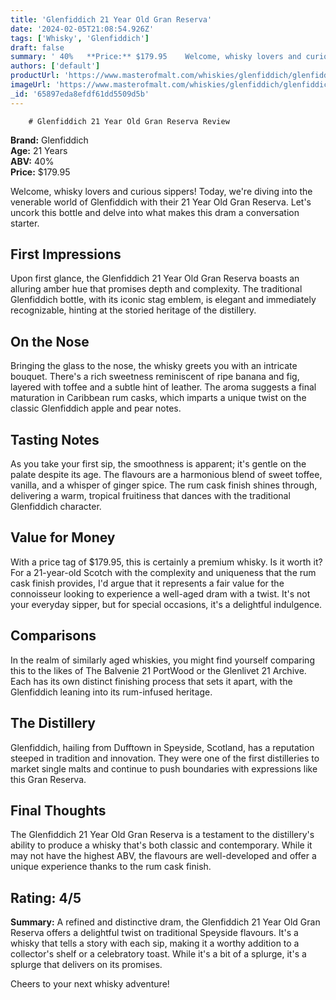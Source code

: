 ```yaml
---
title: 'Glenfiddich 21 Year Old Gran Reserva'
date: '2024-02-05T21:08:54.926Z'
tags: ['Whisky', 'Glenfiddich']
draft: false
summary: ' 40%   **Price:** $179.95    Welcome, whisky lovers and curious sippers! Today, we re diving into the venerable world of Glenfiddi...'
authors: ['default']
productUrl: 'https://www.masterofmalt.com/whiskies/glenfiddich/glenfiddich-21-year-old-gran-reserva-whisky/'
imageUrl: 'https://www.masterofmalt.com/whiskies/glenfiddich/glenfiddich-21-year-old-gran-reserva-whisky.jpg'
_id: '65897eda8efdf61dd5509d5b'
---
```


        # Glenfiddich 21 Year Old Gran Reserva Review

**Brand:** Glenfiddich  
**Age:** 21 Years  
**ABV:** 40%  
**Price:** $179.95

Welcome, whisky lovers and curious sippers! Today, we're diving into the venerable world of Glenfiddich with their 21 Year Old Gran Reserva. Let's uncork this bottle and delve into what makes this dram a conversation starter.

## First Impressions

Upon first glance, the Glenfiddich 21 Year Old Gran Reserva boasts an alluring amber hue that promises depth and complexity. The traditional Glenfiddich bottle, with its iconic stag emblem, is elegant and immediately recognizable, hinting at the storied heritage of the distillery.

## On the Nose

Bringing the glass to the nose, the whisky greets you with an intricate bouquet. There's a rich sweetness reminiscent of ripe banana and fig, layered with toffee and a subtle hint of leather. The aroma suggests a final maturation in Caribbean rum casks, which imparts a unique twist on the classic Glenfiddich apple and pear notes.

## Tasting Notes

As you take your first sip, the smoothness is apparent; it's gentle on the palate despite its age. The flavours are a harmonious blend of sweet toffee, vanilla, and a whisper of ginger spice. The rum cask finish shines through, delivering a warm, tropical fruitiness that dances with the traditional Glenfiddich character.

## Value for Money

With a price tag of $179.95, this is certainly a premium whisky. Is it worth it? For a 21-year-old Scotch with the complexity and uniqueness that the rum cask finish provides, I'd argue that it represents a fair value for the connoisseur looking to experience a well-aged dram with a twist. It's not your everyday sipper, but for special occasions, it's a delightful indulgence.

## Comparisons

In the realm of similarly aged whiskies, you might find yourself comparing this to the likes of The Balvenie 21 PortWood or the Glenlivet 21 Archive. Each has its own distinct finishing process that sets it apart, with the Glenfiddich leaning into its rum-infused heritage.

## The Distillery

Glenfiddich, hailing from Dufftown in Speyside, Scotland, has a reputation steeped in tradition and innovation. They were one of the first distilleries to market single malts and continue to push boundaries with expressions like this Gran Reserva.

## Final Thoughts

The Glenfiddich 21 Year Old Gran Reserva is a testament to the distillery's ability to produce a whisky that's both classic and contemporary. While it may not have the highest ABV, the flavours are well-developed and offer a unique experience thanks to the rum cask finish.

## Rating: 4/5

**Summary:** A refined and distinctive dram, the Glenfiddich 21 Year Old Gran Reserva offers a delightful twist on traditional Speyside flavours. It's a whisky that tells a story with each sip, making it a worthy addition to a collector's shelf or a celebratory toast. While it's a bit of a splurge, it's a splurge that delivers on its promises.

Cheers to your next whisky adventure!

